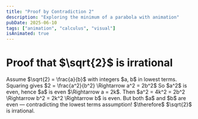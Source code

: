 ```yaml
---
title: "Proof by Contradiction 2"
description: "Exploring the minimum of a parabola with animation"
pubDate: 2025-06-10
tags: ["animation", "calculus", "visual"]
isAnimated: true
---
```



# Proof that $\sqrt{2}$ is irrational

<LogicStep client:load kind="assumption" delay={0.1}>
Assume $\sqrt{2} = \frac{a}{b}$ with integers $a, b$ in lowest terms.
</LogicStep>

<LogicStep client:load kind="implication" delay={0.3}>
Squaring gives $2 = \frac{a^2}{b^2} \Rightarrow a^2 = 2b^2$
</LogicStep>

<LogicStep client:load kind="implication" delay={0.5}>
So $a^2$ is even, hence $a$ is even $\Rightarrow a = 2k$.
</LogicStep>

<LogicStep client:load kind="implication" delay={0.7}>
Then $a^2 = 4k^2 = 2b^2 \Rightarrow b^2 = 2k^2 \Rightarrow b$ is even.
</LogicStep>

<LogicStep client:load kind="contradiction" delay={0.9}>
But both $a$ and $b$ are even — contradicting the lowest terms assumption!
</LogicStep>

<LogicStep client:load kind="neutral" delay={1.1}>
$\therefore$ $\sqrt{2}$ is irrational.
</LogicStep>
